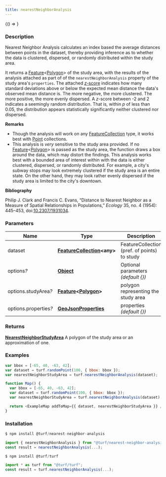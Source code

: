 ```yaml
---
title: nearestNeighborAnalysis
---
```



<!-- Expose turf as global var for experimenting in the browser console -->

<BrowserOnly>{() => <WindowTurfGlobal turf={turf} />}</BrowserOnly>

### Description

Nearest Neighbor Analysis calculates an index based the average distances
between points in the dataset, thereby providing inference as to whether the
data is clustered, dispersed, or randomly distributed within the study area.

It returns a [Feature](https://tools.ietf.org/html/rfc7946#section-3.2)\<[Polygon](https://tools.ietf.org/html/rfc7946#section-3.1.6)\> of the study area, with the results of
the analysis attached as part of of the `nearestNeighborAnalysis` property
of the study area's `properties`. The attached
[_z_-score](https://en.wikipedia.org/wiki/Standard_score) indicates how many
standard deviations above or below the expected mean distance the data's
observed mean distance is. The more negative, the more clustered. The more
positive, the more evenly dispersed. A _z_-score between -2 and 2 indicates
a seemingly random distribution. That is, within _p_ of less than 0.05, the
distribution appears statistically significantly neither clustered nor
dispersed.

**Remarks**

- Though the analysis will work on any [FeatureCollection](https://tools.ietf.org/html/rfc7946#section-3.3) type, it
  works best with [Point](https://tools.ietf.org/html/rfc7946#section-3.1.2) collections.
- This analysis is _very_ sensitive to the study area provided.
  If no [Feature](https://tools.ietf.org/html/rfc7946#section-3.2)\<[Polygon](https://tools.ietf.org/html/rfc7946#section-3.1.6)\> is passed as the study area, the function draws a box
  around the data, which may distort the findings. This analysis works best
  with a bounded area of interest within with the data is either clustered,
  dispersed, or randomly distributed. For example, a city's subway stops may
  look extremely clustered if the study area is an entire state. On the other
  hand, they may look rather evenly dispersed if the study area is limited to
  the city's downtown.

**Bibliography**

Philip J. Clark and Francis C. Evans, “Distance to Nearest Neighbor as a
Measure of Spatial Relationships in Populations,” _Ecology_ 35, no. 4
(1954): 445–453, doi:[10.2307/1931034](http://doi.org/10.2307/1931034).

### Parameters

| Name                       | Type                                                                                                                           | Description                                  |
| -------------------------- | ------------------------------------------------------------------------------------------------------------------------------ | -------------------------------------------- |
| dataset                    | **[FeatureCollection](https://tools.ietf.org/html/rfc7946#section-3.3)\<any\>**                                                | FeatureCollection (pref. of points) to study |
| options<i>?</i>            | **[Object](https://developer.mozilla.org/docs/Web/JavaScript/Reference/Global_Objects/Object)**                                | Optional parameters _(default \{\})_         |
| options.studyArea<i>?</i>  | **[Feature](https://tools.ietf.org/html/rfc7946#section-3.2)\<[Polygon](https://tools.ietf.org/html/rfc7946#section-3.1.6)\>** | polygon representing the study area          |
| options.properties<i>?</i> | **[GeoJsonProperties](https://tools.ietf.org/html/rfc7946#section-3.2)**                                                       | properties _(default \{\})_                  |

### Returns

**[NearestNeighborStudyArea](docs/api/types/NearestNeighborStudyArea.mdx)** A polygon of the study area or an approximation of one.

### Examples

```javascript
var bbox = [-65, 40, -63, 42];
var dataset = turf.randomPoint(100, { bbox: bbox });
var nearestNeighborStudyArea = turf.nearestNeighborAnalysis(dataset);
```

```javascript live
function Map() {
  var bbox = [-65, 40, -63, 42];
  var dataset = turf.randomPoint(100, { bbox: bbox });
  var nearestNeighborStudyArea = turf.nearestNeighborAnalysis(dataset);

  return <ExampleMap addToMap={{ dataset, nearestNeighborStudyArea }} />;
}
```

### Installation

```javascript
$ npm install @turf/nearest-neighbor-analysis

import { nearestNeighborAnalysis } from "@turf/nearest-neighbor-analysis";
const result = nearestNeighborAnalysis(...);
```

```javascript
$ npm install @turf/turf

import * as turf from "@turf/turf";
const result = turf.nearestNeighborAnalysis(...);
```
